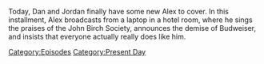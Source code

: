 {{DEFAULTSORT:
    #_EPISODE_0813:May 29, 2023
}}{{Episode
    | title           = May 29, 2023
    | caption         = Listen to this episode on [https://knowledgefight.libsyn.com/813-may-29-2023 Libsyn] [https://open.spotify.com/episode/6wWU9Hg2HEjFuB0r2sDWRd Spotify], Read the [[Transcript/813: May 29, 2023|Unofficial Transcript]]
    | episodeNumber   = 813
    | length          = 01:29:44
    | airDate         = June 2, 2023
    | coverageDate    = May 29, 2023
    | episodeType     = [[:Category:Present Day|Present Day]]
    | appearance      = [[Robert Welch]], [[Donald Trump]], [[Nick Fuentes]], [[Larry Nichols]], [[Timothy McVeigh]], [[Steve Bannon]]
    | previousEpisode = [[812: Jeff Sharlet Returns]]
    | nextEpisode     = [[814: June 1, 2023]]
}}

{{Stub}}

Today, Dan and Jordan finally have some new Alex to cover.  In this installment, Alex broadcasts from a laptop in a hotel room, where he sings the praises of the John Birch Society, announces the demise of Budweiser, and insists that everyone actually really does like him.

[[Category:Episodes]]
[[Category:Present Day]]
